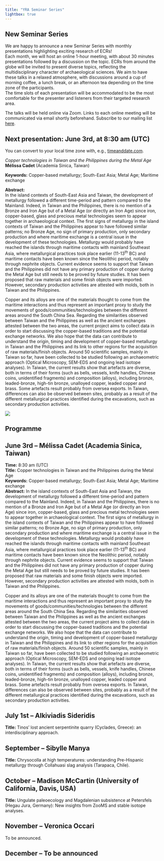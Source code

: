 ```yaml
---
title: "YRA Seminar Series"
lightbox: true
---
```


## New Seminar Series

We are happy to announce a new Seminar Series with monthly presentations highlighting exciting research of ECRs!  
Each month, we will host an online 1-hour meeting, with about 30 minutes presentations followed by a discussion on the topic. ECRs from around the globe will be invited to present diverse topics, reflecting the multidisciplinary character of archaeological sciences. We aim to have these talks in a relaxed atmosphere, with discussions around a cup of morning coffee, a lunch break, or an afternoon tea depending on the time zone of the participants.  
The time slots of each presentation will be accommodated to be the most comfortable for the presenter and listeners from their targeted research area.

The talks will be held online via Zoom. Links to each online meeting will be communicated via email shortly beforehand. Subscribe to our mailing list [here](https://www.listserv.dfn.de/sympa/subscribe/yrarchaeometry).

## Next presentation: June 3rd, at 8:30 am (UTC)

[You can convert to your local time zone with, e.g., [timeanddate.com](https://www.timeanddate.com/worldclock/converter.html?iso=20240502T130000).]{.aside}

*Copper technologies in Taiwan and the Philippines during the Metal Age*  
**Mélissa Cadet** (Academia Sinica, Taiwan)

**Keywords:** Copper-based metallurgy; South-East Asia; Metal Age; Maritime exchange    

**Abstract:**  
In the island contexts of South-East Asia and Taiwan, the development of metallurgy followed a different time-period and pattern compared to the Mainland. Indeed, in Taiwan and the Philippines, there is no mention of a Bronze and Iron Age but of a Metal Age (or directly an Iron Age) since iron, copper-based, glass and precious metal technologies seem to appear together in archaeological context. The first signs of metallurgy in the island contexts of Taiwan and the Philippines appear to have followed similar patterns; no Bronze Age, no sign of primary production, only secondary production and where maritime exchange is a central issue in the development of these technologies. Metallurgy would probably have reached the islands through maritime contacts with mainland Southeast Asia, where metallurgical practices took place earlier (11-13^th^ BC) and maritime contacts have been known since the Neolithic period, notably through nephrite objects. Current evidence seems to support that Taiwan and the Philippines did not have any primary production of copper during the Metal Age but still needs to be proved by future studies. It has been proposed that raw materials and some finish objects were imported. However, secondary production activities are attested with molds, both in Taiwan and the Philippines. 

Copper and its alloys are one of the materials thought to come from the maritime interactions and thus represent an important proxy to study the movements of goods/communities/technologies between the different areas around the South China Sea. Regarding the similarities observed between Taiwan and the Philippines as well as the ancient exchanges attested between the two areas, the current project aims to collect data in order to start discussing the copper-based traditions and the potential exchange networks.  We also hope that the data can contribute to understand the origin, timing and development of copper-based metallurgy in Taiwan and the Philippines and its link to other regions for the acquisition of raw materials/finish objects. Around 50 scientific samples, mainly in Taiwan so far, have been collected to be studied following an archaeometric approach (Optical Microscopy, SEM-EDS and ongoing lead isotope analyses). In Taiwan, the current results show that artefacts are diverse, both in terms of their forms (such as bells, vessels, knife handles, Chinese coins, unidentified fragments) and composition (alloys), including bronze, leaded-bronze, high-tin bronze, unalloyed copper, leaded copper and brass. Some artefacts result probably from oversea exports. In Taiwan, differences can also be observed between sites, probably as a result of the different metallurgical practices identified during the excavations, such as secondary production activities. 

![](assets/img/Seminar/2024-07_Cadet_copyright.png)

## Programme

::: {.callout-note collapse="true" appearance="minimal"}
## June 3rd – Mélissa Cadet (Academia Sinica, Taiwan)
**Time:** 8:30 am (UTC)  
**Title:** Copper technologies in Taiwan and the Philippines during the Metal Age  
**Keywords:** Copper-based metallurgy; South-East Asia; Metal Age; Maritime exchange  
**Abstract:** In the island contexts of South-East Asia and Taiwan, the development of metallurgy followed a different time-period and pattern compared to the Mainland. Indeed, in Taiwan and the Philippines, there is no mention of a Bronze and Iron Age but of a Metal Age (or directly an Iron Age) since iron, copper-based, glass and precious metal technologies seem to appear together in archaeological context. The first signs of metallurgy in the island contexts of Taiwan and the Philippines appear to have followed similar patterns; no Bronze Age, no sign of primary production, only secondary production and where maritime exchange is a central issue in the development of these technologies. Metallurgy would probably have reached the islands through maritime contacts with mainland Southeast Asia, where metallurgical practices took place earlier (11-13^th^ BC) and maritime contacts have been known since the Neolithic period, notably through nephrite objects. Current evidence seems to support that Taiwan and the Philippines did not have any primary production of copper during the Metal Age but still needs to be proved by future studies. It has been proposed that raw materials and some finish objects were imported. However, secondary production activities are attested with molds, both in Taiwan and the Philippines. 

Copper and its alloys are one of the materials thought to come from the maritime interactions and thus represent an important proxy to study the movements of goods/communities/technologies between the different areas around the South China Sea. Regarding the similarities observed between Taiwan and the Philippines as well as the ancient exchanges attested between the two areas, the current project aims to collect data in order to start discussing the copper-based traditions and the potential exchange networks.  We also hope that the data can contribute to understand the origin, timing and development of copper-based metallurgy in Taiwan and the Philippines and its link to other regions for the acquisition of raw materials/finish objects. Around 50 scientific samples, mainly in Taiwan so far, have been collected to be studied following an archaeometric approach (Optical Microscopy, SEM-EDS and ongoing lead isotope analyses). In Taiwan, the current results show that artefacts are diverse, both in terms of their forms (such as bells, vessels, knife handles, Chinese coins, unidentified fragments) and composition (alloys), including bronze, leaded-bronze, high-tin bronze, unalloyed copper, leaded copper and brass. Some artefacts result probably from oversea exports. In Taiwan, differences can also be observed between sites, probably as a result of the different metallurgical practices identified during the excavations, such as secondary production activities.  
:::

::: {.callout-note collapse="true" appearance="minimal"}
## July 1st – Alkiviadis Sideridis
**Title:** Tinos’ lost ancient serpentinite quarry (Cyclades, Greece): an interdisciplinary approach.  
:::

::: {.callout-note collapse="true" appearance="minimal"}
## September – Sibylle Manya
**Title:** Chrysocolla at high temperatures: understanding Pre-Hispanic metallurgy through Collahuasi slag analysis (Tarapaca, Chile).
:::

::: {.callout-note collapse="true" appearance="minimal"}
## October – Madison McCartin (University of California, Davis, USA)
**Title:** Ungulate paleoecology and Magdalenian subsistence at Petersfels (Hegau Jura, Germany): New insights from ZooMS and stable isotope analyses.
:::

::: {.callout-note collapse="true" appearance="minimal"}
## November – Veronica Occari
To be announced.
:::

::: {.callout-note collapse="true" appearance="minimal"}
## December – To be announced
 
:::

<!--
::: {.callout-note collapse="true" appearance="minimal"}
## Date – Speaker (Affiliation)
**Title:** Title.  
**Keywords:** List of co-authors.  
**Abstract:** Abstract.  
:::
-->